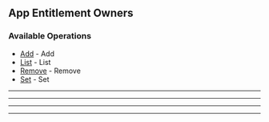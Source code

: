 
## App Entitlement Owners

### Available Operations

* [Add](/curl/app_entitlement_owners/add) - Add
* [List](/curl/app_entitlement_owners/list) - List
* [Remove](/curl/app_entitlement_owners/remove) - Remove
* [Set](/curl/app_entitlement_owners/set) - Set

---
<Add />

---
<List />

---
<Remove />

---
<Set />

